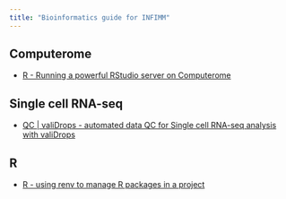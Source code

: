 ```yaml
---
title: "Bioinformatics guide for INFIMM"
---
```


## Computerome
* [R - Running a powerful RStudio server on Computerome](doc/computerome_RStudio_server.qmd)

## Single cell RNA-seq
* [QC | valiDrops - automated data QC for Single cell RNA-seq analysis with valiDrops](doc/valiDrops.qmd)

## R
* [R - using renv to manage R packages in a project](doc/renv.qmd)